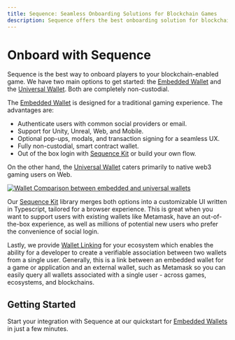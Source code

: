 ```yaml
---
title: Sequence: Seamless Onboarding Solutions for Blockchain Games
description: Sequence offers the best onboarding solution for blockchain games with their Embedded Wallet and Universal Wallet options. The Embedded Wallet allows for easy user authentication, support for various platforms, and a seamless user experience.
---
```


# Onboard with Sequence

Sequence is the best way to onboard players to your blockchain-enabled game. We have two main options to get started: the [Embedded Wallet](/solutions/wallets/embedded-wallet/overview) and the [Universal Wallet](/solutions/wallets/universal-wallet/overview). Both are completely non-custodial.

The [Embedded Wallet](/solutions/wallets/embedded-wallet/overview) is designed for a traditional gaming experience. The advantages are:
- Authenticate users with common social providers or email.
- Support for Unity, Unreal, Web, and Mobile.
- Optional pop-ups, modals, and transaction signing for a seamless UX.
- Fully non-custodial, smart contract wallet.
- Out of the box login with [Sequence Kit](/solutions/wallets/sequence-kit/overview) or build your own flow.

On the other hand, the [Universal Wallet](/solutions/wallets/universal-wallet/overview) caters primarily to native web3 gaming users on Web.

<div class="text--center">
      <a href="https://sequence.build">
        <img src="/img/Walletcomparison.png" alt="Wallet Comparison between embedded and universal wallets"/>
    </a>
</div>

Our [Sequence Kit](/solutions/wallets/sequence-kit/overview) library merges both options into a customizable UI written in Typescript, tailored for a browser experience. This is great when you want to support users with existing wallets like Metamask, have an out-of-the-box experience, as well as millions of potential new users who prefer the convenience of social login.

Lastly, we provide [Wallet Linking](/solutions/wallets/link-wallets/overview) for your ecosystem which enables the ability for a developer to create a verifiable association between two wallets from a single user. Generally, this is a link between an embedded wallet for a game or application and an external wallet, such as Metamask so you can easily query all wallets associated with a single user - across games, ecosystems, and blockchains.

## Getting Started
Start your integration with Sequence at our quickstart for [Embedded Wallets](/solutions/wallets/embedded-wallet/quickstart) in just a few minutes.




